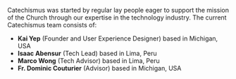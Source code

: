 Catechismus was started by regular lay people eager to support the mission of the Church through our expertise in the technology industry. The current Catechismus team consists of:

- **Kai Yep** (Founder and User Experience Designer) based in Michigan, USA
- **Isaac Abensur** (Tech Lead) based in Lima, Peru
- **Marco Wong** (Tech Advisor) based in Lima, Peru
- **Fr. Dominic Couturier** (Advisor) based in Michigan, USA
